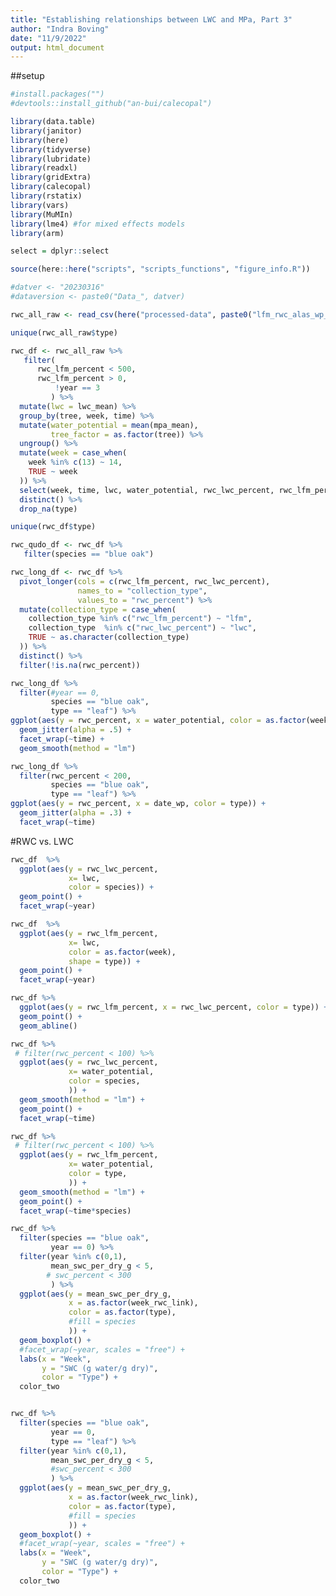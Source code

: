 ```yaml
---
title: "Establishing relationships between LWC and MPa, Part 3"
author: "Indra Boving"
date: "11/9/2022"
output: html_document
---
```


##setup
```r
#install.packages("")
#devtools::install_github("an-bui/calecopal")

library(data.table)
library(janitor)
library(here)
library(tidyverse)
library(lubridate)
library(readxl)
library(gridExtra)
library(calecopal)
library(rstatix)
library(vars)
library(MuMIn)
library(lme4) #for mixed effects models
library(arm)

select = dplyr::select

source(here::here("scripts", "scripts_functions", "figure_info.R"))

#datver <- "20230316"
#dataversion <- paste0("Data_", datver)
```

```r
rwc_all_raw <- read_csv(here("processed-data", paste0("lfm_rwc_alas_wp_wc_df",datver,".csv")), show_col_types = FALSE) 

unique(rwc_all_raw$type)

rwc_df <- rwc_all_raw %>% 
   filter(
      rwc_lfm_percent < 500,
      rwc_lfm_percent > 0,
          !year == 3
         ) %>% 
  mutate(lwc = lwc_mean) %>% 
  group_by(tree, week, time) %>% 
  mutate(water_potential = mean(mpa_mean), 
         tree_factor = as.factor(tree)) %>% 
  ungroup() %>% 
  mutate(week = case_when(
    week %in% c(13) ~ 14, 
    TRUE ~ week
  )) %>% 
  select(week, time, lwc, water_potential, rwc_lwc_percent, rwc_lfm_percent, year, type, tree, tree_factor, plot, site, species, date_wp, mean_swc_per_dry_g, week_rwc_link) %>% 
  distinct() %>% 
  drop_na(type)

unique(rwc_df$type)

rwc_qudo_df <- rwc_df %>% 
   filter(species == "blue oak")

rwc_long_df <- rwc_df %>% 
  pivot_longer(cols = c(rwc_lfm_percent, rwc_lwc_percent),
               names_to = "collection_type", 
               values_to = "rwc_percent") %>% 
  mutate(collection_type = case_when(
    collection_type %in% c("rwc_lfm_percent") ~ "lfm",
    collection_type  %in% c("rwc_lwc_percent") ~ "lwc",
    TRUE ~ as.character(collection_type)
  )) %>% 
  distinct() %>% 
  filter(!is.na(rwc_percent))
```

```r
rwc_long_df %>% 
  filter(#year == 0, 
         species == "blue oak", 
         type == "leaf") %>% 
ggplot(aes(y = rwc_percent, x = water_potential, color = as.factor(week_rwc_link))) +
  geom_jitter(alpha = .5) +
  facet_wrap(~time) +
  geom_smooth(method = "lm")
```


```r
rwc_long_df %>% 
  filter(rwc_percent < 200, 
         species == "blue oak", 
         type == "leaf") %>% 
ggplot(aes(y = rwc_percent, x = date_wp, color = type)) +
  geom_jitter(alpha = .3) +
  facet_wrap(~time)
```

#RWC vs. LWC
```r
rwc_df  %>% 
  ggplot(aes(y = rwc_lwc_percent, 
             x= lwc, 
             color = species)) +
  geom_point() +
  facet_wrap(~year)
```


```r
rwc_df  %>% 
  ggplot(aes(y = rwc_lfm_percent, 
             x= lwc, 
             color = as.factor(week), 
             shape = type)) +
  geom_point() +
  facet_wrap(~year)
```
```r
rwc_df %>% 
  ggplot(aes(y = rwc_lfm_percent, x = rwc_lwc_percent, color = type)) +
  geom_point() +
  geom_abline()
```


```r
rwc_df %>% 
 # filter(rwc_percent < 100) %>% 
  ggplot(aes(y = rwc_lwc_percent, 
             x= water_potential, 
             color = species,
             )) +
  geom_smooth(method = "lm") +
  geom_point() +
  facet_wrap(~time)

rwc_df %>% 
 # filter(rwc_percent < 100) %>% 
  ggplot(aes(y = rwc_lfm_percent, 
             x= water_potential, 
             color = type,
             )) +
  geom_smooth(method = "lm") +
  geom_point() +
  facet_wrap(~time*species)
```


```r
rwc_df %>% 
  filter(species == "blue oak", 
         year == 0) %>% 
  filter(year %in% c(0,1), 
         mean_swc_per_dry_g < 5, 
        # swc_percent < 300
         ) %>% 
  ggplot(aes(y = mean_swc_per_dry_g, 
             x = as.factor(week_rwc_link), 
             color = as.factor(type), 
             #fill = species
             )) +
  geom_boxplot() +
  #facet_wrap(~year, scales = "free") +
  labs(x = "Week", 
       y = "SWC (g water/g dry)", 
       color = "Type") +
  color_two


rwc_df %>% 
  filter(species == "blue oak", 
         year == 0, 
         type == "leaf") %>% 
  filter(year %in% c(0,1), 
         mean_swc_per_dry_g < 5, 
         #swc_percent < 300
         ) %>% 
  ggplot(aes(y = mean_swc_per_dry_g, 
             x = as.factor(week_rwc_link), 
             color = as.factor(type), 
             #fill = species
             )) +
  geom_boxplot() +
  #facet_wrap(~year, scales = "free") +
  labs(x = "Week", 
       y = "SWC (g water/g dry)", 
       color = "Type") +
  color_two
```




